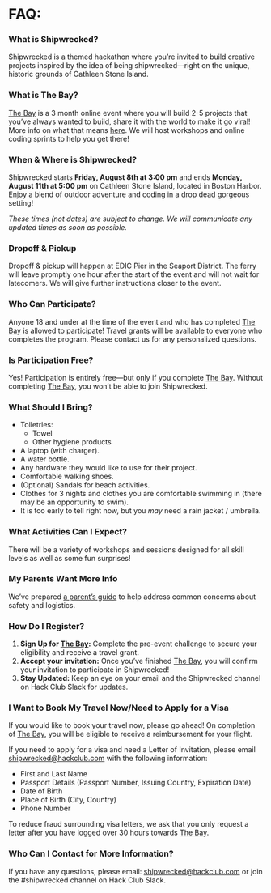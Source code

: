 # FAQ:

### What is Shipwrecked?

Shipwrecked is a themed hackathon where you’re invited to build creative projects inspired by the idea of being shipwrecked—right on the unique, historic grounds of Cathleen Stone Island.

### What is The Bay?

[The Bay](/info/the-bay) is a 3 month online event where you will build 2-5 projects that you’ve always wanted to build, share it with the world to make it go viral\! More info on what that means [here](/info/go-viral). We will host workshops and online coding sprints to help you get there!

### When & Where is Shipwrecked?

Shipwrecked starts **Friday, August 8th at 3:00 pm** and ends **Monday, August 11th at 5:00 pm** on Cathleen Stone Island, located in Boston Harbor. Enjoy a blend of outdoor adventure and coding in a drop dead gorgeous setting\!

*These times (not dates) are subject to change. We will communicate any updated times as soon as possible.*

### Dropoff & Pickup

Dropoff & pickup will happen at EDIC Pier in the Seaport District. The ferry will leave promptly one hour after the start of the event and will not wait for latecomers. We will give further instructions closer to the event.

### Who Can Participate?

Anyone 18 and under at the time of the event and who has completed [The Bay](/info/the-bay) is allowed to participate\! Travel grants will be available to everyone who completes the program. Please contact us for any personalized questions.

### Is Participation Free?

Yes\! Participation is entirely free—but only if you complete [The Bay](/info/the-bay). Without completing [The Bay](/info/the-bay), you won’t be able to join Shipwrecked.

### What Should I Bring?

* Toiletries:
  * Towel  
  * Other hygiene products
* A laptop (with charger).
* A water bottle.
* Any hardware they would like to use for their project.
* Comfortable walking shoes.
* (Optional) Sandals for beach activities.
* Clothes for 3 nights and clothes you are comfortable swimming in (there may be an opportunity to swim).
* It is too early to tell right now, but you *may* need a rain jacket / umbrella.

### What Activities Can I Expect?

There will be a variety of workshops and sessions designed for all skill levels as well as some fun surprises\!

### My Parents Want More Info

We’ve prepared [a parent’s guide](/info/for-parents) to help address common concerns about safety and logistics.

### How Do I Register?

1. **Sign Up for [The Bay](/info/the-bay):** Complete the pre-event challenge to secure your eligibility and receive a travel grant.  
2. **Accept your invitation:** Once you’ve finished [The Bay](/info/the-bay), you will confirm your invitation to participate in Shipwrecked!   
3. **Stay Updated:** Keep an eye on your email and the Shipwrecked channel on Hack Club Slack for updates.

### I Want to Book My Travel Now/Need to Apply for a Visa

If you would like to book your travel now, please go ahead\! On completion of [The Bay](/info/the-bay), you will be eligible to receive a reimbursement for your flight. 

If you need to apply for a visa and need a Letter of Invitation, please email [shipwrecked@hackclub.com](mailto:shipwrecked@hackclub.com) with the following information: 

* First and Last Name  
* Passport Details (Passport Number, Issuing Country, Expiration Date)   
* Date of Birth  
* Place of Birth (City, Country)  
* Phone Number

To reduce fraud surrounding visa letters, we ask that you only request a letter after you have logged over 30 hours towards [The Bay](/info/the-bay). 

### Who Can I Contact for More Information?

If you have any questions, please email: [shipwrecked@hackclub.com](mailto:shipwrecked@hackclub.com) or join the \#shipwrecked channel on Hack Club Slack.